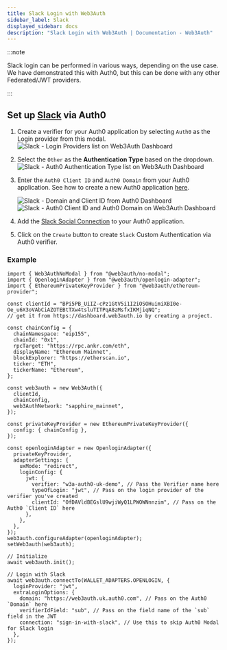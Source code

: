 ```yaml
---
title: Slack Login with Web3Auth
sidebar_label: Slack
displayed_sidebar: docs
description: "Slack Login with Web3Auth | Documentation - Web3Auth"
---
```


:::note

Slack login can be performed in various ways, depending on the use case. We have demonstrated this with Auth0, but this can be done with any other
Federated/JWT providers.

:::

## Set up [Slack](https://marketplace.auth0.com/integrations/sign-in-with-slack) via Auth0

1. Create a verifier for your Auth0 application by selecting `Auth0` as the Login provider from this modal.
   ![Slack - Login Providers list on Web3Auth Dashboard](/images/dashboard/create-verifier-auth0.png)
2. Select the `Other` as the **Authentication Type** based on the dropdown.
   ![Slack - Auth0 Authentication Type list on Web3Auth Dashboard](/images/dashboard/create-verifier-google.png)
3. Enter the `Auth0 Client ID` and `Auth0 Domain` from your Auth0 application. See how to create a new Auth0 application
   [here](https://auth0.com/docs/quickstart/webapp/).

   ![Slack - Domain and Client ID from Auth0 Dashboard](/images/dashboard/create-verifier-auth0-filled-common.png)
   ![Slack - Auth0 Client ID and Auth0 Domain on Web3Auth Dashboard](/images/dashboard/create-verifier-auth0-unfilled.png)

4. Add the [Slack Social Connection](https://marketplace.auth0.com/integrations/sign-in-with-slack) to your Auth0 application.
5. Click on the `Create` button to create `Slack` Custom Authentication via Auth0 verifier.

### Example

```tsx
import { Web3AuthNoModal } from "@web3auth/no-modal";
import { OpenloginAdapter } from "@web3auth/openlogin-adapter";
import { EthereumPrivateKeyProvider } from "@web3auth/ethereum-provider";

const clientId = "BPi5PB_UiIZ-cPz1GtV5i1I2iOSOHuimiXBI0e-Oe_u6X3oVAbCiAZOTEBtTXw4tsluTITPqA8zMsfxIKMjiqNQ";
// get it from https://dashboard.web3auth.io by creating a project.

const chainConfig = {
  chainNamespace: "eip155",
  chainId: "0x1",
  rpcTarget: "https://rpc.ankr.com/eth",
  displayName: "Ethereum Mainnet",
  blockExplorer: "https://etherscan.io",
  ticker: "ETH",
  tickerName: "Ethereum",
};

const web3auth = new Web3Auth({
  clientId,
  chainConfig,
  web3AuthNetwork: "sapphire_mainnet",
});

const privateKeyProvider = new EthereumPrivateKeyProvider({
  config: { chainConfig },
});

const openloginAdapter = new OpenloginAdapter({
  privateKeyProvider,
  adapterSettings: {
    uxMode: "redirect",
    loginConfig: {
      jwt: {
        verifier: "w3a-auth0-uk-demo", // Pass the Verifier name here
        typeOfLogin: "jwt", // Pass on the login provider of the verifier you've created
        clientId: "OfDAVldBEGslU9wjiWyQ1LPWOWNnnzim", // Pass on the Auth0 `Client ID` here
      },
    },
  },
});
web3auth.configureAdapter(openloginAdapter);
setWeb3auth(web3auth);

// Initialize
await web3auth.init();

// Login with Slack
await web3auth.connectTo(WALLET_ADAPTERS.OPENLOGIN, {
  loginProvider: "jwt",
  extraLoginOptions: {
    domain: "https://web3auth.uk.auth0.com", // Pass on the Auth0 `Domain` here
    verifierIdField: "sub", // Pass on the field name of the `sub` field in the JWT
    connection: "sign-in-with-slack", // Use this to skip Auth0 Modal for Slack login
  },
});
```
